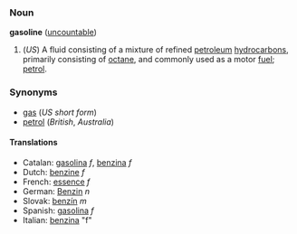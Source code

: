 ===Noun===
'''gasoline''' ([[uncountable]])

# (''US'') A fluid consisting of a mixture of refined [[petroleum]] [[hydrocarbon]]s, primarily consisting of [[octane]], and commonly used as a motor [[fuel]]; [[petrol]].

===Synonyms===
*[[gas]] (''US short form'')
*[[petrol]] (''British'', ''Australia'')

====Translations====
*Catalan: [[gasolina]] ''f'', [[benzina]] ''f''
*Dutch: [[benzine]] ''f''
*French: [[essence]] ''f''
*German: [[Benzin]] ''n''
*Slovak: [[benzín]] ''m''
*Spanish: [[gasolina]] ''f''
*Italian: [[benzina]] "f"